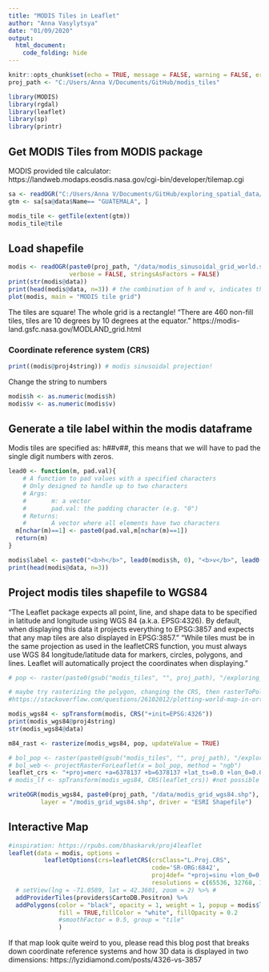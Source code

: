 ```yaml
---
title: "MODIS Tiles in Leaflet"
author: "Anna Vasylytsya"
date: "01/09/2020"
output: 
  html_document:
    code_folding: hide
---
```


```r
knitr::opts_chunk$set(echo = TRUE, message = FALSE, warning = FALSE, error = FALSE)
proj_path <- "C:/Users/Anna V/Documents/GitHub/modis_tiles"
```

```r
library(MODIS)
library(rgdal)
library(leaflet)
library(sp)
library(printr)
```

## Get MODIS Tiles from MODIS package
MODIS provided tile calculator: https://landweb.modaps.eosdis.nasa.gov/cgi-bin/developer/tilemap.cgi
```r
sa <- readOGR("C:/Users/Anna V/Documents/GitHub/exploring_spatial_data/data/south_america_shp/SouthAmerica.shp")
gtm <- sa[sa@data$Name== "GUATEMALA", ]
```

```r
modis_tile <- getTile(extent(gtm))
modis_tile@tile
```

## Load shapefile

```r
modis <- readOGR(paste0(proj_path, "/data/modis_sinusoidal_grid_world.shp"), 
                 verbose = FALSE, stringsAsFactors = FALSE)
print(str(modis@data))
print(head(modis@data, n=3)) # the combination of h and v, indicates the modis tile
plot(modis, main = "MODIS tile grid")
```

The tiles are square! The whole grid is a rectangle! "There are 460 non-fill tiles, tiles are 10 degrees by 10 degrees at the equator." https://modis-land.gsfc.nasa.gov/MODLAND_grid.html

### Coordinate reference system (CRS)
```r
print((modis@proj4string)) # modis sinusoidal projection!
```

Change the string to numbers
```r
modis$h <- as.numeric(modis$h)
modis$v <- as.numeric(modis$v)
```

## Generate a tile label within the modis dataframe 
Modis tiles are specified as: h##v##, this means that we will have to pad the single digit numbers with zeros.
```r
lead0 <- function(m, pad.val){
    # A function to pad values with a specified characters
    # Only designed to handle up to two characters
    # Args:
    #       m: a vector
    #       pad.val: the padding character (e.g. "0")
    # Returns:
    #       A vector where all elements have two characters
  m[nchar(m)==1] <- paste0(pad.val,m[nchar(m)==1])
  return(m)
}
```

```r
modis$label <- paste0("<b>h</b>", lead0(modis$h, 0), "<b>v</b>", lead0(modis$v, 0))
print(head(modis@data, n=3))
```

## Project modis tiles shapefile to WGS84
"The Leaflet package expects all point, line, and shape data to be specified in latitude and longitude using WGS 84 (a.k.a. EPSG:4326). By default, when displaying this data it projects everything to EPSG:3857 and expects that any map tiles are also displayed in EPSG:3857."
"While tiles must be in the same projection as used in the leafletCRS function, you must always use WGS 84 longitude/latitude data for markers, circles, polygons, and lines. Leaflet will automatically project the coordinates when displaying."

```r
# pop <- raster(paste0(gsub("modis_tiles", "", proj_path), "/exploring_spatial_data/data/pop17_tif/ppp_2017_1km_Aggregated.tif"))
```

```r
# maybe try rasterizing the polygon, changing the CRS, then rasterToPolygon and plotting! av.note: 2020-01-21
#https://stackoverflow.com/questions/26102012/plotting-world-map-in-orthographic-projection-is-giving-non-finite-points/26153202#26153202

modis_wgs84 <- spTransform(modis, CRS("+init=EPSG:4326"))
print(modis_wgs84@proj4string)
str(modis_wgs84@data)

m84_rast <- rasterize(modis_wgs84, pop, updateValue = TRUE)
```

```r
# bol_pop <- raster(paste0(gsub("modis_tiles", "", proj_path), "/exploring_spatial_data/data/bolivia/bolivia_ppp_2017_1km.tif")
# bol_web <- projectRasterForLeaflet(x = bol_pop, method = "ngb")
leaflet_crs <- "+proj=merc +a=6378137 +b=6378137 +lat_ts=0.0 +lon_0=0.0 +x_0=0.0 +y_0=0 +k=1.0 +units=m +nadgrids=@null +no_defs"
# modis_lf <- spTransform(modis_wgs84, CRS(leaflet_crs)) #not possible to project the whole world
```

```r
writeOGR(modis_wgs84, paste0(proj_path, "/data/modis_grid_wgs84.shp"), 
         layer = "/modis_grid_wgs84.shp", driver = "ESRI Shapefile")
```

## Interactive Map

```r
#inspiration: https://rpubs.com/bhaskarvk/proj4leaflet
leaflet(data = modis, options = 
          leafletOptions(crs=leafletCRS(crsClass="L.Proj.CRS",
                                        code='SR-ORG:6842',
                                        proj4def= "+proj=sinu +lon_0=0 +x_0=0 +y_0=0 +a=6371007.181 +b=6371007.181 +units=m +no_defs",
                                        resolutions = c(65536, 32768, 16384, 8192, 4096, 2048)))) %>% # i think i have to play with the resolutions!
  # setView(lng = -71.0589, lat = 42.3601, zoom = 2) %>% #
  addProviderTiles(providers$CartoDB.Positron) %>%
  addPolygons(color = "black", opacity = 1, weight = 1, popup = modis$label,
              fill = TRUE,fillColor = "white", fillOpacity = 0.2
              #smoothFactor = 0.5, group = "tile"
              )
```

If that map look quite weird to you, please read this blog post that breaks down coordinate reference systems and how 3D data is displayed in two dimensions: https://lyzidiamond.com/posts/4326-vs-3857